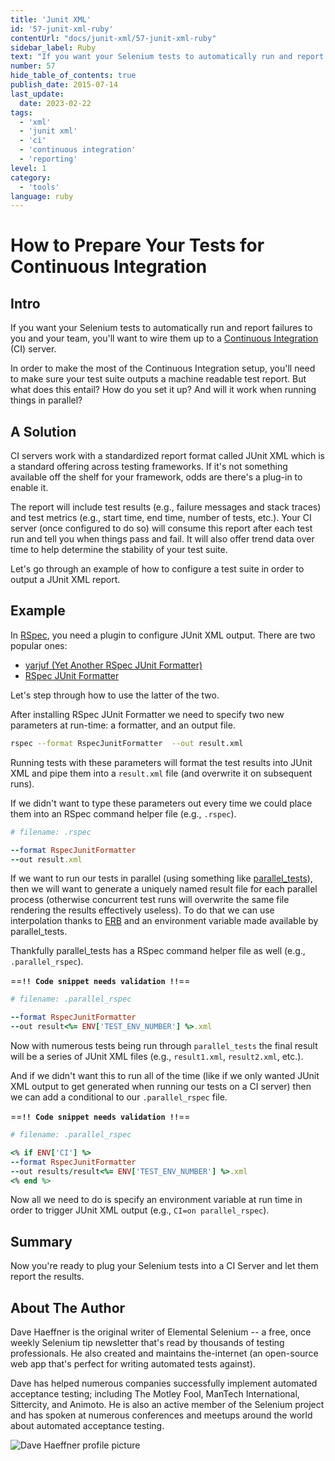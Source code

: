 ```yaml
---
title: 'Junit XML'
id: '57-junit-xml-ruby'
contentUrl: "docs/junit-xml/57-junit-xml-ruby"
sidebar_label: Ruby
text: "If you want your Selenium tests to automatically run and report failures to you and your team, you'll want to wire them up to a Continuous Integration server."
number: 57
hide_table_of_contents: true
publish_date: 2015-07-14
last_update:
  date: 2023-02-22
tags:
  - 'xml'
  - 'junit xml'
  - 'ci'
  - 'continuous integration'
  - 'reporting'
level: 1
category:
  - 'tools'
language: ruby
---
```


# How to Prepare Your Tests for Continuous Integration

## Intro

If you want your Selenium tests to automatically run and report failures to you and your team, you'll want to wire them up to a [Continuous Integration](http://en.wikipedia.org/wiki/Continuous_integration) (CI) server.

In order to make the most of the Continuous Integration setup, you'll need to make sure your test suite outputs a machine readable test report. But what does this entail? How do you set it up? And will it work when running things in parallel?

## A Solution

CI servers work with a standardized report format called JUnit XML which is a standard offering across testing frameworks. If it's not something available off the shelf for your framework, odds are there's a plug-in to enable it.

The report will include test results (e.g., failure messages and stack traces) and test metrics (e.g., start time, end time, number of tests, etc.). Your CI server (once configured to do so) will consume this report after each test run and tell you when things pass and fail. It will also offer trend data over time to help determine the stability of your test suite.

Let's go through an example of how to configure a test suite in order to output a JUnit XML report.

## Example

In [RSpec](http://rspec.info/), you need a plugin to configure JUnit XML output. There are two popular ones:

+ [yarjuf (Yet Another RSpec JUnit Formatter)](https://github.com/natritmeyer/yarjuf)
+ [RSpec JUnit Formatter](https://github.com/sj26/rspec_junit_formatter)

Let's step through how to use the latter of the two.

After installing RSpec JUnit Formatter we need to specify two new parameters at run-time: a formatter, and an output file.

```sh
rspec --format RspecJunitFormatter  --out result.xml
```

Running tests with these parameters will format the test results into JUnit XML and pipe them into a `result.xml` file (and overwrite it on subsequent runs).

If we didn't want to type these parameters out every time we could place them into an RSpec command helper file (e.g., `.rspec`).

```ruby
# filename: .rspec

--format RspecJunitFormatter
--out result.xml
```

If we want to run our tests in parallel (using something like [parallel_tests](https://github.com/grosser/parallel_tests)), then we will want to generate a uniquely named result file for each parallel process (otherwise concurrent test runs will overwrite the same file rendering the results effectively useless). To do that we can use interpolation thanks to [ERB](http://www.stuartellis.eu/articles/erb/) and an environment variable made available by parallel_tests.

Thankfully parallel_tests has a RSpec command helper file as well (e.g., `.parallel_rspec`).

==**`!! Code snippet needs validation !!`**==
```ruby
# filename: .parallel_rspec

--format RspecJunitFormatter
--out result<%= ENV['TEST_ENV_NUMBER'] %>.xml
```

Now with numerous tests being run through `parallel_tests` the final result will be a series of JUnit XML files (e.g., `result1.xml`, `result2.xml`, etc.).

And if we didn't want this to run all of the time (like if we only wanted JUnit XML output to get generated when running our tests on a CI server) then we can add a conditional to our `.parallel_rspec` file.

==**`!! Code snippet needs validation !!`**==
```ruby
# filename: .parallel_rspec

<% if ENV['CI'] %>
--format RspecJunitFormatter
--out results/result<%= ENV['TEST_ENV_NUMBER'] %>.xml
<% end %>
```

Now all we need to do is specify an environment variable at run time in order to trigger JUnit XML output (e.g., `CI=on parallel_rspec`).

## Summary

Now you're ready to plug your Selenium tests into a CI Server and let them report the results.

## About The Author

Dave Haeffner is the original writer of Elemental Selenium -- a free, once weekly Selenium tip newsletter that's read by thousands of testing professionals. He also created and maintains the-internet (an open-source web app that's perfect for writing automated tests against).

Dave has helped numerous companies successfully implement automated acceptance testing; including The Motley Fool, ManTech International, Sittercity, and Animoto. He is also an active member of the Selenium project and has spoken at numerous conferences and meetups around the world about automated acceptance testing.

![Dave Haeffner profile picture](/img/authors/dave-haeffner.jpeg#author-img 'a title')
